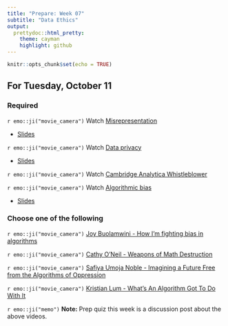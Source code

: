 ```yaml
---
title: "Prepare: Week 07"
subtitle: "Data Ethics"
output: 
  prettydoc::html_pretty:
    theme: cayman
    highlight: github
---
```


```r
knitr::opts_chunk$set(echo = TRUE)
```


## For Tuesday, October 11

### Required 

`r emo::ji("movie_camera")` Watch [Misrepresentation](https://youtu.be/p4Ip0K-h-a8)

- [Slides](https://kgfitzgerald.github.io/APU_MATH_250/slides/20-misrepresentation.html)

`r emo::ji("movie_camera")` Watch [Data privacy](https://youtu.be/SM9LXXa5ldI)

- [Slides](https://kgfitzgerald.github.io/APU_MATH_250/slides/21-privacy.html)

`r emo::ji("movie_camera")` Watch [Cambridge Analytica Whistleblower](https://www.youtube.com/watch?v=FXdYSQ6nu-M)

`r emo::ji("movie_camera")` Watch [Algorithmic bias](https://youtu.be/WpKOuUgnvxI)

- [Slides](https://kgfitzgerald.github.io/APU_MATH_250/slides/22-algorithmic-bias.html)

### Choose one of the following 

`r emo::ji("movie_camera")` [Joy Buolamwini - How I’m fighting bias in algorithms](https://youtu.be/UG_X_7g63rY)

`r emo::ji("movie_camera")` [Cathy O’Neil - Weapons of Math Destruction](https://youtu.be/TQHs8SA1qpk)

`r emo::ji("movie_camera")` [Safiya Umoja Noble - Imagining a Future Free from the Algorithms of Oppression](https://youtu.be/tNi_U1Bb1S0)

`r emo::ji("movie_camera")` [Kristian Lum - What’s An Algorithm Got To Do With It](https://youtu.be/5zxDwA99soA)

`r emo::ji("memo")` **Note:** Prep quiz this week is a discussion post about the above videos.

